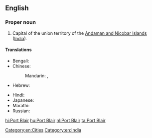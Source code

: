 ==English==
{{wikipedia}}

===Proper noun===
{{en-proper noun}}

# Capital of the union territory of the [[Andaman and Nicobar Islands]] ([[India]]).

====Translations====
{{trans-top|capital of Andaman and Nicobar Islands, India}}
* Bengali: {{t-|bn|পোর্ট ব্লেয়ার|sc=Beng|xs=Bengali}}
* Chinese:
*: Mandarin: {{t|cmn|布萊爾港|sc=Hani}},  {{t|cmn|布莱尔港|tr=Bùlái'ěr-Gǎng|sc=Hani}}
* Hebrew: {{t-|he|פורט בלייר}}
{{trans-mid}}
* Hindi: {{t-|hi|पोर्ट ब्लेयर|tr=pōrṭ blēyar|xs=Hindi}}
* Japanese: {{t-|ja|ポートブレア|tr=Pōtoburea}}
* Marathi: {{t-|mr|पोर्ट ब्लेयर|n|tr=porṭa bleyara|sc=Deva}}
* Russian: {{t-|ru|Порт-Блэр|m|tr=Port-Bler}}
{{trans-bottom}}

[[Category:en:Cities]]
[[Category:en:India]]

[[hi:Port Blair]]
[[hu:Port Blair]]
[[nl:Port Blair]]
[[ta:Port Blair]]